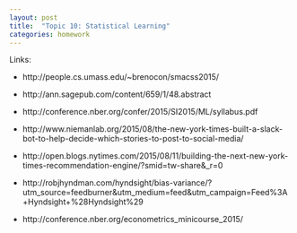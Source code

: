 ```yaml
---
layout: post
title:  "Topic 10: Statistical Learning"
categories: homework
---
```


Links:

- http://people.cs.umass.edu/~brenocon/smacss2015/
- http://ann.sagepub.com/content/659/1/48.abstract
- http://conference.nber.org/confer/2015/SI2015/ML/syllabus.pdf

- http://www.niemanlab.org/2015/08/the-new-york-times-built-a-slack-bot-to-help-decide-which-stories-to-post-to-social-media/
- http://open.blogs.nytimes.com/2015/08/11/building-the-next-new-york-times-recommendation-engine/?smid=tw-share&_r=0

- http://robjhyndman.com/hyndsight/bias-variance/?utm_source=feedburner&utm_medium=feed&utm_campaign=Feed%3A+Hyndsight+%28Hyndsight%29

- http://conference.nber.org/econometrics_minicourse_2015/